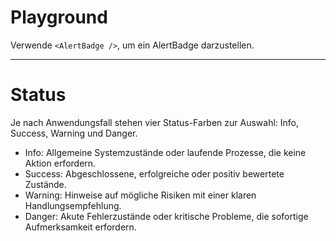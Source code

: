 # Playground

Verwende `<AlertBadge />`, um ein AlertBadge darzustellen.

<LiveCodeEditor />

---

# Status

Je nach Anwendungsfall stehen vier Status-Farben zur Auswahl: Info, Success, Warning und Danger.

<LiveCodeEditor example="status" editorCollapsed />

- Info: Allgemeine Systemzustände oder laufende Prozesse, die keine Aktion erfordern.
- Success: Abgeschlossene, erfolgreiche oder positiv bewertete Zustände.
- Warning: Hinweise auf mögliche Risiken mit einer klaren Handlungsempfehlung.
- Danger: Akute Fehlerzustände oder kritische Probleme, die sofortige Aufmerksamkeit erfordern.

